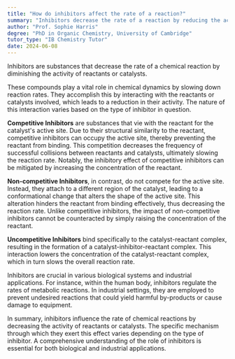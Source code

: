 ```yaml
---
title: "How do inhibitors affect the rate of a reaction?"
summary: "Inhibitors decrease the rate of a reaction by reducing the activity of the reactants or catalysts."
author: "Prof. Sophie Harris"
degree: "PhD in Organic Chemistry, University of Cambridge"
tutor_type: "IB Chemistry Tutor"
date: 2024-06-08
---
```


Inhibitors are substances that decrease the rate of a chemical reaction by diminishing the activity of reactants or catalysts.

These compounds play a vital role in chemical dynamics by slowing down reaction rates. They accomplish this by interacting with the reactants or catalysts involved, which leads to a reduction in their activity. The nature of this interaction varies based on the type of inhibitor in question.

**Competitive Inhibitors** are substances that vie with the reactant for the catalyst's active site. Due to their structural similarity to the reactant, competitive inhibitors can occupy the active site, thereby preventing the reactant from binding. This competition decreases the frequency of successful collisions between reactants and catalysts, ultimately slowing the reaction rate. Notably, the inhibitory effect of competitive inhibitors can be mitigated by increasing the concentration of the reactant.

**Non-competitive Inhibitors**, in contrast, do not compete for the active site. Instead, they attach to a different region of the catalyst, leading to a conformational change that alters the shape of the active site. This alteration hinders the reactant from binding effectively, thus decreasing the reaction rate. Unlike competitive inhibitors, the impact of non-competitive inhibitors cannot be counteracted by simply raising the concentration of the reactant.

**Uncompetitive Inhibitors** bind specifically to the catalyst-reactant complex, resulting in the formation of a catalyst-inhibitor-reactant complex. This interaction lowers the concentration of the catalyst-reactant complex, which in turn slows the overall reaction rate.

Inhibitors are crucial in various biological systems and industrial applications. For instance, within the human body, inhibitors regulate the rates of metabolic reactions. In industrial settings, they are employed to prevent undesired reactions that could yield harmful by-products or cause damage to equipment.

In summary, inhibitors influence the rate of chemical reactions by decreasing the activity of reactants or catalysts. The specific mechanism through which they exert this effect varies depending on the type of inhibitor. A comprehensive understanding of the role of inhibitors is essential for both biological and industrial applications.
    